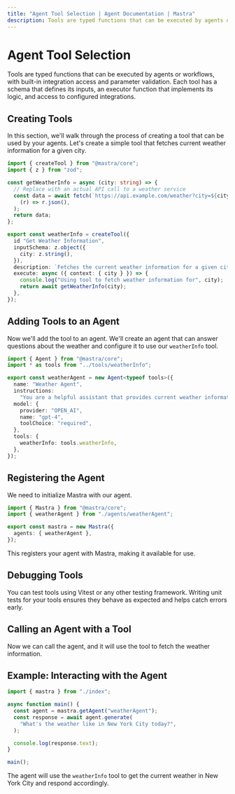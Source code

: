 ```yaml
---
title: "Agent Tool Selection | Agent Documentation | Mastra"
description: Tools are typed functions that can be executed by agents or workflows, with built-in integration access and parameter validation. Each tool has a schema that defines its inputs, an executor function that implements its logic, and access to configured integrations.
---
```


# Agent Tool Selection

Tools are typed functions that can be executed by agents or workflows, with built-in integration access and parameter validation. Each tool has a schema that defines its inputs, an executor function that implements its logic, and access to configured integrations.

## Creating Tools

In this section, we'll walk through the process of creating a tool that can be used by your agents. Let's create a simple tool that fetches current weather information for a given city.

```typescript filename="src/mastra/tools/weatherInfo.ts" copy
import { createTool } from "@mastra/core";
import { z } from "zod";

const getWeatherInfo = async (city: string) => {
  // Replace with an actual API call to a weather service
  const data = await fetch(`https://api.example.com/weather?city=${city}`).then(
    (r) => r.json(),
  );
  return data;
};

export const weatherInfo = createTool({
  id "Get Weather Information",
  inputSchema: z.object({
    city: z.string(),
  }),
  description: `Fetches the current weather information for a given city`,
  execute: async ({ context: { city } }) => {
    console.log("Using tool to fetch weather information for", city);
    return await getWeatherInfo(city);
  },
});
```

## Adding Tools to an Agent

Now we'll add the tool to an agent. We'll create an agent that can answer questions about the weather and configure it to use our `weatherInfo` tool.

```typescript filename="src/mastra/agents/weatherAgent.ts"
import { Agent } from "@mastra/core";
import * as tools from "../tools/weatherInfo";

export const weatherAgent = new Agent<typeof tools>({
  name: "Weather Agent",
  instructions:
    "You are a helpful assistant that provides current weather information. When asked about the weather, use the weather information tool to fetch the data.",
  model: {
    provider: "OPEN_AI",
    name: "gpt-4",
    toolChoice: "required",
  },
  tools: {
    weatherInfo: tools.weatherInfo,
  },
});
```

## Registering the Agent

We need to initialize Mastra with our agent.

```typescript filename="src/index.ts"
import { Mastra } from "@mastra/core";
import { weatherAgent } from "./agents/weatherAgent";

export const mastra = new Mastra({
  agents: { weatherAgent },
});
```

This registers your agent with Mastra, making it available for use.

## Debugging Tools

You can test tools using Vitest or any other testing framework. Writing unit tests for your tools ensures they behave as expected and helps catch errors early.

## Calling an Agent with a Tool

Now we can call the agent, and it will use the tool to fetch the weather information.

## Example: Interacting with the Agent

```typescript filename="src/index.ts"
import { mastra } from "./index";

async function main() {
  const agent = mastra.getAgent("weatherAgent");
  const response = await agent.generate(
    "What's the weather like in New York City today?",
  );

  console.log(response.text);
}

main();
```

The agent will use the `weatherInfo` tool to get the current weather in New York City and respond accordingly.
